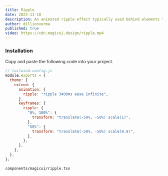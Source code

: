```yaml
---
title: Ripple
date: 2023-11-18
description: An animated ripple effect typically used behind elements to emphasize them.
author: dillionverma
published: true
video: https://cdn.magicui.design/ripple.mp4
---
```


<ComponentPreview name="ripple-demo" />

<Steps>

### Installation

Copy and paste the following code into your project.

```js
// tailwind.config.js
module.exports = {
  theme: {
    extend: {
      animation: {
        ripple: "ripple 3400ms ease infinite",
      },
      keyframes: {
        ripple: {
          "0%, 100%": {
            transform: "translate(-50%, -50%) scale(1)",
          },
          "50%": {
            transform: "translate(-50%, -50%) scale(0.9)",
          },
        },
      },
    },
  },
};
```

```text
components/magicui/ripple.tsx
```

<ComponentSource name="ripple" />

</Steps>
